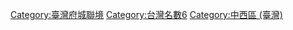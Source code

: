 [[Category:臺灣府城聯境|Category:臺灣府城聯境]]
[[Category:台灣名數6|Category:台灣名數6]]
[[Category:中西區_(臺灣)|Category:中西區 (臺灣)]]
